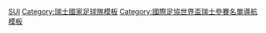 {{National squad
 | name      = 2010年世界盃足球賽瑞士參賽名單
 | bg        = red
 | fg        = white
 | bordercolor = #CC0000
 | country   = 瑞士
 | flag      = Switzerland
 | comp link = 2010年世界盃足球賽
 | comp      = 2010年世界盃足球賽
 | p1        = [[迭戈·貝納利奧|-{zh-hans:贝纳利奥;zh-hk:比拿利奧;zh-tw:貝納利奧;}-]] 
 | p2        = [[斯蒂芬·利希施泰納|-{zh-hk:列治史迪拿;zh-cn:利希施泰纳;zh-tw:利希施泰納;}-]] 
 | p3        = [[卢多维奇·马格宁|-{zh-hans:马格宁;zh-hk:麥連;zh-tw:馬格寧;}-]] 
 | p4        = [[菲利普·森德罗斯|森德罗斯]] 
 | p5        = [[史迪維·禾·比根|-{zh-hans:冯·贝尔根;zh-hk:禾·比根;zh-tw:馮·貝爾根;}-]] 
 | p6        = [[賓森恩·曉基|-{zh-hans:胡格尔;zh-hk:曉基;zh-tw:胡格爾;}-]] 
 | p7        = [[特兰基洛·巴内塔|-{zh-hans:巴内塔;zh-hk:巴尼達;zh-tw:巴內塔;}-]] 
 | p8        = [[格克汗·因勒|-{zh-hans:因勒;zh-hk:恩拿;zh-tw:因勒;}-]] 
 | p9        = [[亚历山大·弗雷|-{zh-hans:弗雷;zh-hk:費爾;zh-tw:弗雷;}-]]<small>（[[隊長 (足球)|隊長]]）</small>
 | p10       = [[巴拉斯·古科|古科]]
 | p11       = [[瓦隆·贝赫拉米|-{zh-hans:贝赫拉米;zh-hk:比哈美;zh-tw:貝赫拉米;}-]] 
 | p12       = [[馬高·禾爾菲|禾爾菲]]
 | p13       = [[史提芬尼·基治亭|-{zh-hans:格里奇丁;zh-hk:基治亭;zh-tw:格里奇丁;}-]] 
 | p14       = [[馬高·柏達連奴|帕达利诺]]
 | p15       = [[哈坎·雅金|-{zh-tw:雅金;zh-hk:耶堅;zh-cn:雅金;}-]]
 | p16       = [[謝臣·費南迪斯|-{zh-hans:费尔南德斯;zh-hk:費南迪斯;zh-tw:費爾南德斯;}-]]
 | p17       = [[列圖·薛基拿|齐格勒]] 
 | p18       = [[艾拔·賓查古|本贾库]]
 | p19       = [[艾倫·達迪約克|-{zh-hans:德尔迪约克;zh-hk:達迪約克;zh-tw:德爾迪約克;}-]]
 | p20       = [[柏美尼·舒華格拿|-{zh-hk:舒華格拿;zh-tw:施魏格勒;zh-hans:施韦格勒;}-]] 
 | p21       = [[尊尼·里安尼|里安尼]] 
 | p22       = [[马里奥·埃吉曼|埃-{zh-hans:吉曼;zh-hk:夾文;zh-tw:吉曼;}-]] 
 | p23       = [[谢尔丹·沙奇里|-{zh-hans:沙奇里;zh-hk:沙基利;zh-tw:夏奇里;}-]]
 | coach     = [[奥特马·希斯菲尔德|-{zh-hans:希斯菲尔德;zh-hk:希斯菲特;zh-tw:希斯菲爾德;}-]]
}}<noinclude>
[[Category:2010年世界杯足球赛参赛名单模板|SUI]]
[[Category:瑞士國家足球隊模板]]
[[Category:國際足協世界盃瑞士參賽名單導航模板]]
</noinclude>
